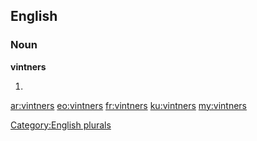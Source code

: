 ==English==

===Noun===
'''vintners'''

# {{plural of|vintner}}

[[Category:English plurals]]

[[ar:vintners]]
[[eo:vintners]]
[[fr:vintners]]
[[ku:vintners]]
[[my:vintners]]